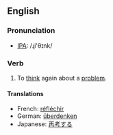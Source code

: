 ==English==
=== Pronunciation ===
*[[w:IPA|IPA]]: /ɻi'θɪnk/

=== Verb ===
{{irregverb|'''to rethink'''|'''[[rethinks]]'''|'''[[rethought]]'''|'''[[rethought]]'''|'''[[rethinking]]'''}}

# To [[think]] again about a [[problem]].

==== Translations ====
*French: [[réfléchir]]
*German: [[überdenken]]
*Japanese: [[再考]]する